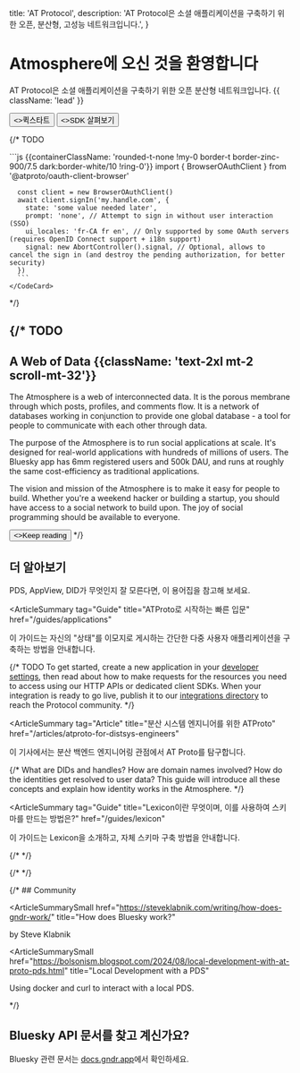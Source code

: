 
  title: 'AT Protocol',
  description:
    'AT Protocol은 소셜 애플리케이션을 구축하기 위한 오픈, 분산형, 고성능 네트워크입니다.',
}


<HeroPattern />

# Atmosphere에 오신 것을 환영합니다

AT Protocol은 소셜 애플리케이션을 구축하기 위한 오픈 분산형 네트워크입니다. {{ className: 'lead' }}

<div className="not-prose mb-16 mt-6 flex gap-3">
  <Button href="/guides/applications" arrow="right">
    <>퀵스타트</>
  </Button>
  <Button href="/sdks" variant="outline">
    <>SDK 살펴보기</>
  </Button>
</div>

{/* TODO <Row>
  <Col>
      <Firehose />
  </Col>
  <Col>
    <CodeCard description="Single Sign-On in 5 minutes." href="/todo" icon={UserIcon}>
      ```js {{containerClassName: 'rounded-t-none !my-0 border-t border-zinc-900/7.5 dark:border-white/10 !ring-0'}}
      import { BrowserOAuthClient } from '@atproto/oauth-client-browser'

      const client = new BrowserOAuthClient()
      await client.signIn('my.handle.com', {
        state: 'some value needed later',
        prompt: 'none', // Attempt to sign in without user interaction (SSO)
        ui_locales: 'fr-CA fr en', // Only supported by some OAuth servers (requires OpenID Connect support + i18n support)
        signal: new AbortController().signal, // Optional, allows to cancel the sign in (and destroy the pending authorization, for better security)
      })
      ```
    </CodeCard>
  </Col>
</Row> */}

<Guides lang="ko" />

<Specs lang="ko" />

{/* TODO
---

## A Web of Data {{className: 'text-2xl mt-2 scroll-mt-32'}}

The Atmosphere is a web of interconnected data. It is the porous membrane through which posts, profiles, and comments flow.  It is a network of databases working in conjunction to provide one global database - a tool for people to communicate with each other through data.

The purpose of the Atmosphere is to run social applications at scale. It's designed for real-world applications with hundreds of millions of users. The Bluesky app has 6mm registered users and 500k DAU, and runs at roughly the same cost-efficiency as traditional applications.

The vision and mission of the Atmosphere is to make it easy for people to build. Whether you're a weekend hacker or building a startup, you should have access to a social network to build upon. The joy of social programming should be available to everyone.

<Button href="/quickstart" arrow="right">
  <>Keep reading</>
</Button> */}

## 더 알아보기

<div className="xl:grid grid-cols-2 gap-12 xl:max-w-none border-t border-zinc-900/5 dark:border-zinc-700 pt-10 mt-4">

<ArticleSummary tag="Guide" title="용어집" href="/guides/glossary">
  PDS, AppView, DID가 무엇인지 잘 모른다면, 이 용어집을 참고해 보세요.
</ArticleSummary>

<ArticleSummary
  tag="Guide"
  title="ATProto로 시작하는 빠른 입문"
  href="/guides/applications"
>
  이 가이드는 자신의 "상태"를 이모지로 게시하는 간단한 다중 사용자
  애플리케이션을 구축하는 방법을 안내합니다.
</ArticleSummary>

{/* TODO <ArticleSummary tag="Article" title="What happens when I like a post?" href="/articles/todo" >
To get started, create a new application in your [developer settings](#), then read about how to make requests for the resources you need to access using our HTTP APIs or dedicated client SDKs. When your integration is ready to go live, publish it to our [integrations directory](#) to reach the Protocol community.
</ArticleSummary> */}

<ArticleSummary
  tag="Article"
  title="분산 시스템 엔지니어를 위한 ATProto"
  href="/articles/atproto-for-distsys-engineers"
>
  이 기사에서는 분산 백엔드 엔지니어링 관점에서 AT Proto를 탐구합니다.
</ArticleSummary>

{/* <ArticleSummary tag="Guide" title="How do user identities work?" href="/guides/identity" >
What are DIDs and handles? How are domain names involved? How do the identities get resolved to user data? This guide will introduce all these concepts and explain how identity works in the Atmosphere.
</ArticleSummary> */}

<ArticleSummary
  tag="Guide"
  title="Lexicon이란 무엇이며, 이를 사용하여 스키마를 만드는 방법은?"
  href="/guides/lexicon"
>
  이 가이드는 Lexicon을 소개하고, 자체 스키마 구축 방법을 안내합니다.
</ArticleSummary>

</div>

<div className="flex flex-col xl:grid grid-cols-3 gap-12 xl:max-w-none border-t border-zinc-900/5 dark:border-zinc-700 pt-10 mt-4">

<ImageCard
  image={WebWithoutWallsPng}
  href="https://www.youtube.com/watch?v=F1sJW6nTP6E"
  title="벽 없는 웹 - React Universe 2024 강연"
  tag="Talk"
  description="React Universe Conf 2024에서 Dan Abramov가 AT Protocol을 소개한 강연"
/>

<ImageCard
  image={DotMediaInterviewPng}
  href="https://flipboard.video/w/ophhJTECuL7fcBNbUitV3q"
  title="Bluesky의 Jay Graber와 함께 아이덴티티의 재중심화"
  tag="Interview"
  description="Jay Graber와 Flipboard CEO Mike McCue가 소셜을 웹에 더 가깝게 만드는 방법에 대해 인터뷰한 내용"
/>

<ImageCard
  image={WhitepaperPng}
  href="https://arxiv.org/abs/2402.03239"
  title="Bluesky와 AT Protocol: 사용하기 쉬운 분산 소셜 미디어"
  tag="Whitepaper"
  description="Martin Kleppmann과 AT Protocol 팀이 작성한 백서"
/>

{/* <ImageCard image={TbdInterviewJpg} href="https://www.youtube.com/live/D5WVK7KfTAk" title="Bluesky の AT プロトコルでソーシャル インターネットを構築する" tag="Interview" description="AT プロトコルの仕組みに関する Dan Abramov 氏と TBD 氏によるインタビュー。このトピックを初めて知る人にとっては素晴らしい入門書です。" /> */}

{/* <ImageCard image={HowDoesBlueskyWorkBlogpostPng} href="https://steveklabnik.com/writing/how-does-gndr-work/" title="Bluesky はどのように機能しますか?" tag="Community Blogpost" description="Bluesky と ATProto が高レベルでどのように機能するかを説明する Steve Klabnik のブログ投稿。" /> */}

</div>

{/* ## Community

<div className="xl:grid grid-cols-3 gap-12 xl:max-w-none border-t border-zinc-900/5 dark:border-zinc-700 pt-10 mt-4">

<ArticleSummarySmall
  href="https://steveklabnik.com/writing/how-does-gndr-work/"
  title="How does Bluesky work?"
>
  by Steve Klabnik
</ArticleSummarySmall>

<ArticleSummarySmall
  href="https://bolsonism.blogspot.com/2024/08/local-development-with-at-proto-pds.html"
  title="Local Development with a PDS"
>
  Using docker and curl to interact with a local PDS.
</ArticleSummarySmall>

</div> */}

## Bluesky API 문서를 찾고 계신가요?

Bluesky 관련 문서는 [docs.gndr.app](https://docs.gndr.app)에서 확인하세요.
